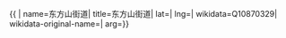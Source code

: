 {{ {{{1|PRC admin/showdata}}}|
name=东方山街道|
title=东方山街道|
lat=|
lng=|
wikidata=Q10870329|
wikidata-original-name=|
arg={{{arg|}}}}}